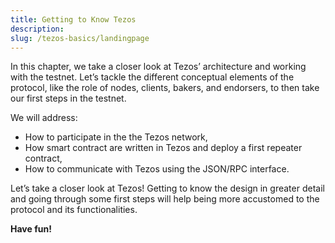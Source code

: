 ```yaml
---
title: Getting to Know Tezos
description: 
slug: /tezos-basics/landingpage
---
```




<OverviewBox title="Looking for an overview introduction into more Tezos specifics?" imgSrc="/placeholder-image.png" floating="true">

In this chapter, we take a closer look at Tezos’ architecture and working with the testnet. Let’s tackle the different conceptual elements of the protocol, like the role of nodes, clients, bakers, and endorsers, to then take our first steps in the testnet.

We will address:
* How to participate in the the Tezos network,
* How smart contract are written in Tezos and deploy a first repeater contract,
* How to communicate with Tezos using the JSON/RPC interface.

</OverviewBox>

<OverviewBox title="In this chapter" imgSrc="/placeholder-image.png" floating="true">

Let’s take a closer look at Tezos! Getting to know the design in greater detail and going through some first steps will help being more accustomed to the protocol and its functionalities.
</OverviewBox>

<ActionCardWrapper>
<ActionCard href="/quickstart/wallet" text="Testnet Architecture" desc="An overview on the different elements of Tezos’ architecture, the P2P layer, and the languages."></ActionCard>
<ActionCard href="/quickstart/verification-with-cdd" text="Testnet - First Steps" desc="Let’s participate in a Tezos network! The first steps, first private key, and adding testnet tez when working with Edonet."></ActionCard>
<ActionCard href="/quickstart/quickstart-polyx" text="Testnet - Smart Contracts" desc="Writing smart contracts on Tezos: Let’s deploy our first repeater contract to discover more about the in and outs of the protocol!"></ActionCard>
<ActionCard href="/quickstart/quickstart-polyx" text="Testnet - Communicating with Tezos" desc="Take a look at the JSON/RPC interface for client communication with the Tezos node."></ActionCard>
</ActionCardWrapper>

**Have fun!**